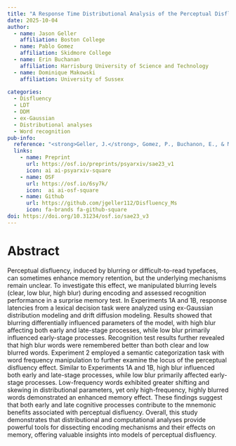 ```yaml
---
title: "A Response Time Distributional Analysis of the Perceptual Disfluency Effect"
date: 2025-10-04
author:
  - name: Jason Geller
    affiliation: Boston College
  - name: Pablo Gomez
    affiliation: Skidmore College
  - name: Erin Buchanan
    affiliation: Harrisburg University of Science and Technology
  - name: Dominique Makowski  
    affiliation: University of Sussex
    
categories: 
  - Disfluency
  - LDT
  - DDM
  - ex-Gaussian
  - Distributional analyses
  - Word recognition
pub-info:
  reference: "<strong>Geller, J.</strong>, Gomez, P., Buchanon, E., & Makowski, D. (2025).A response time distributional analysis of the perceptual disfluency effect.<em>Journal of Cognition</em>.https://osf.io/preprints/psyarxiv/sae23_v3"
  links:
    - name: Preprint
      url: https://osf.io/preprints/psyarxiv/sae23_v1
      icon: ai ai-psyarxiv-square
    - name: OSF
      url: https://osf.io/6sy7k/
      icon:  ai ai-osf-square
    - name: Github
      url: https://github.com/jgeller112/Disfluency_Ms
      icon: fa-brands fa-github-square
doi: https://doi.org/10.31234/osf.io/sae23_v3
---
```


# Abstract

Perceptual disfluency, induced by blurring or difficult-to-read typefaces, can sometimes enhance memory retention, but the underlying mechanisms remain unclear. To investigate this effect, we manipulated blurring levels (clear, low blur, high blur) during encoding and assessed recognition performance in a surprise memory test. In Experiments 1A and 1B, response latencies from a lexical decision task were analyzed using ex-Gaussian distribution modeling and drift diffusion modeling. Results showed that blurring differentially influenced parameters of the model, with high blur affecting both early and late-stage processes, while low blur primarily influenced early-stage processes. Recognition test results further revealed that high blur words were remembered better than both clear and low blurred words. Experiment 2 employed a semantic categorization task with word frequency manipulation to further examine the locus of the perceptual disfluency effect. Similar to Experiments 1A and 1B, high blur influenced both early and late-stage processes, while low blur primarily affected early-stage processes. Low-frequency words exhibited greater shifting and skewing in distributional parameters, yet only high-frequency, highly blurred words demonstrated an enhanced memory effect. These findings suggest that both early and late cognitive processes contribute to the mnemonic benefits associated with perceptual disfluency. Overall, this study demonstrates that distributional and computational analyses provide powerful tools for dissecting encoding mechanisms and their effects on memory, offering valuable insights into models of perceptual disfluency.
